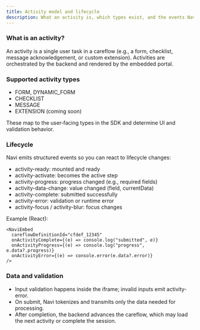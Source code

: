 ```yaml
---
title: Activity model and lifecycle
description: What an activity is, which types exist, and the events Navi emits during the lifecycle.
---
```


### What is an activity?

An activity is a single user task in a careflow (e.g., a form, checklist, message acknowledgement, or custom extension). Activities are orchestrated by the backend and rendered by the embedded portal.

### Supported activity types

- FORM, DYNAMIC_FORM
- CHECKLIST
- MESSAGE
- EXTENSION (coming soon)

These map to the user‑facing types in the SDK and determine UI and validation behavior.

### Lifecycle

Navi emits structured events so you can react to lifecycle changes:

- activity-ready: mounted and ready
- activity-activate: becomes the active step
- activity-progress: progress changed (e.g., required fields)
- activity-data-change: value changed (field, currentData)
- activity-complete: submitted successfully
- activity-error: validation or runtime error
- activity-focus / activity-blur: focus changes

Example (React):

```tsx
<NaviEmbed
  careflowDefinitionId="cfdef_12345"
  onActivityComplete={(e) => console.log("submitted", e)}
  onActivityProgress={(e) => console.log("progress", e.data?.progress)}
  onActivityError={(e) => console.error(e.data?.error)}
/>
```

### Data and validation

- Input validation happens inside the iframe; invalid inputs emit activity-error.
- On submit, Navi tokenizes and transmits only the data needed for processing.
- After completion, the backend advances the careflow, which may load the next activity or complete the session.

